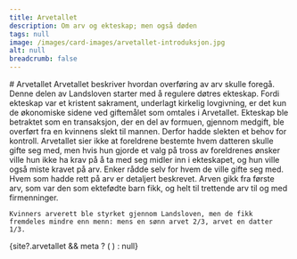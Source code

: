 ```yaml
---
title: Arvetallet
description: Om arv og ekteskap; men også døden
tags: null
image: /images/card-images/arvetallet-introduksjon.jpg
alt: null
breadcrumb: false
---
```


 

<SitatHero 
    title='Arvetallet'
    ingress='«Far og mor skal råde for bortgifting av døtrene sine, hvis de lever. Hvis de ikke lever, skal de nærmeste farsfrendene råde for det.»'  
    footer='Arvetallet, kapittel 1'
/>

<Spacer height='20' />

<Container>
  # Arvetallet
</Container>
 
  <Container stil="firstletter text-left text-xl" columns='2' margin={0} > 
    Arvetallet beskriver hvordan overføring av arv skulle foregå. Denne delen av Landsloven starter med å regulere døtres ekteskap. Fordi ekteskap var et kristent sakrament, underlagt kirkelig lovgivning, er det kun de økonomiske sidene ved giftemålet som omtales i Arvetallet. Ekteskap ble betraktet som en transaksjon, der en del av formuen, gjennom medgift, ble overført fra en kvinnens slekt til mannen. Derfor hadde slekten et behov for kontroll. 
    Arvetallet sier ikke at foreldrene bestemte hvem datteren skulle gifte seg med, men hvis hun gjorde et valg på tross av foreldrenes ønsker ville hun ikke ha krav på å ta med seg midler inn i ekteskapet, og hun ville også miste kravet på arv. Enker rådde selv for hvem de ville gifte seg med. Hvem som hadde rett på arv er detaljert beskrevet. Arven gikk fra første arv, som var den som ektefødte barn fikk, og helt til trettende arv til og med firmenninger. 
    
    Kvinners arverett ble styrket gjennom Landsloven, men de fikk fremdeles mindre enn menn: mens en sønn arvet 2/3, arvet en datter 1/3.
  </Container>

<Container>
  <Spacer height={10} />
  {site?.arvetallet && meta ? (
    <SubTextsCards items={site?.arvetallet} meta={meta} />
  ) : null}
</Container>
 
 










